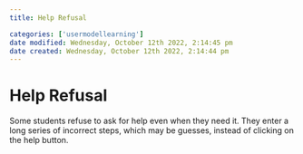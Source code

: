 ```yaml
---
title: Help Refusal

categories: ['usermodellearning']
date modified: Wednesday, October 12th 2022, 2:14:45 pm
date created: Wednesday, October 12th 2022, 2:14:44 pm
---
```


# Help Refusal


Some students refuse to ask for help even when they need it. They enter a long series of incorrect steps, which may be guesses, instead of clicking on the help button.



